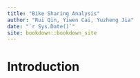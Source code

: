 ```yaml
--- 
title: "Bike Sharing Analysis"
author: "Rui Qin, Yiwen Cai, Yuzheng Jia"
date: "`r Sys.Date()`"
site: bookdown::bookdown_site
---
```


# Introduction

